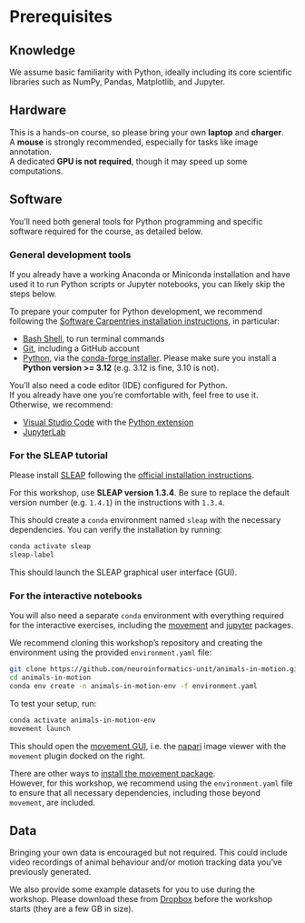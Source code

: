 # Prerequisites {#sec-prerequisites}

## Knowledge

We assume basic familiarity with Python, ideally including its core scientific libraries such as NumPy, Pandas, Matplotlib, and Jupyter.

## Hardware

This is a hands-on course, so please bring your own **laptop** and **charger**.  
A **mouse** is strongly recommended, especially for tasks like image annotation.  
A dedicated **GPU is not required**, though it may speed up some computations.

## Software

You'll need both general tools for Python programming and specific software required for the course, as detailed below.

### General development tools {#sec-install-devtools}

::: {.callout-note}  
If you already have a working Anaconda or Miniconda installation and have used it to run Python scripts or Jupyter notebooks, you can likely skip the steps below.  
:::

To prepare your computer for Python development, we recommend following the [Software Carpentries installation instructions](https://carpentries.github.io/workshop-template/install_instructions), in particular:

- [Bash Shell](https://carpentries.github.io/workshop-template/install_instructions/#shell), to run terminal commands
- [Git](https://carpentries.github.io/workshop-template/install_instructions/#git), including a GitHub account
- [Python](https://carpentries.github.io/workshop-template/install_instructions/#python), via the [conda-forge installer](https://conda-forge.org/download/). Please make sure you install a **Python version >= 3.12** (e.g. 3.12 is fine, 3.10 is not).

You'll also need a code editor (IDE) configured for Python.  
If you already have one you're comfortable with, feel free to use it. Otherwise, we recommend:

- [Visual Studio Code](https://code.visualstudio.com/) with the [Python extension](https://marketplace.visualstudio.com/items?itemName=ms-python.python)
- [JupyterLab](https://jupyter.org/install)

### For the SLEAP tutorial {#sec-install-sleap}

Please install [SLEAP](https://sleap.ai/) following the [official installation instructions](https://sleap.ai/installation.html).

::: {.callout-note}  
For this workshop, use **SLEAP version 1.3.4**. Be sure to replace the default version number (e.g. `1.4.1`) in the instructions with `1.3.4`.  
:::

This should create a `conda` environment named `sleap` with the necessary dependencies. You can verify the installation by running:

```bash
conda activate sleap
sleap-label
```

This should launch the SLEAP graphical user interface (GUI).

### For the interactive notebooks {#sec-install-movement}

You will also need a separate `conda` environment with everything required for the interactive exercises, including the [movement](https://movement.neuroinformatics.dev/) and [jupyter](https://jupyter.org/) packages.

We recommend cloning this workshop's repository and creating the environment using the provided `environment.yaml` file:

```bash
git clone https://github.com/neuroinformatics-unit/animals-in-motion.git
cd animals-in-motion
conda env create -n animals-in-motion-env -f environment.yaml
```

To test your setup, run:

```bash
conda activate animals-in-motion-env
movement launch
```

This should open the [movement GUI](https://movement.neuroinformatics.dev/user_guide/gui.html), i.e. the [napari](https://napari.org/) image viewer with the `movement` plugin docked on the right.

::: {.callout-note}  
There are other ways to [install the movement package](https://movement.neuroinformatics.dev/user_guide/installation.html).  
However, for this workshop, we recommend using the `environment.yaml` file to ensure that all necessary dependencies, including those beyond `movement`, are included.  
:::

## Data {#sec-data}

Bringing your own data is encouraged but not required. This could include video recordings of animal behaviour and/or motion tracking data you've previously generated.

We also provide some example datasets for you to use during the workshop.
Please download these from [Dropbox](https://www.dropbox.com/scl/fo/81ug5hoy9msc7v7bteqa0/AH32RLdbZqWZJstIeR4YHZY?rlkey=blgagtaizw8aac5areja6h7q1&st=w1zueyi9&dl=0) before the workshop starts (they are a few GB in size).
